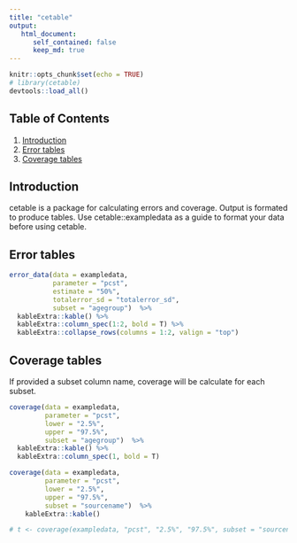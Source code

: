 ```yaml
---
title: "cetable"
output:
   html_document:
      self_contained: false
      keep_md: true
---
```


```r
knitr::opts_chunk$set(echo = TRUE)
# library(cetable)
devtools::load_all()
```


## Table of Contents
1. [Introduction](#intro)
2. [Error tables](#2)
3. [Coverage tables](#3)
  
## <a name="intro"></a>
## Introduction
cetable is a package for calculating errors and coverage. Output is formated to produce tables. Use cetable::exampledata as a guide to format your data before using cetable.

## <a name="2"></a>
## Error tables
```r
error_data(data = exampledata, 
           parameter = "pcst", 
           estimate = "50%", 
           totalerror_sd = "totalerror_sd",
           subset = "agegroup")  %>%
  kableExtra::kable() %>%
  kableExtra::column_spec(1:2, bold = T) %>%
  kableExtra::collapse_rows(columns = 1:2, valign = "top")
```

## <a name="3"></a>
## Coverage tables
If provided a subset column name, coverage will be calculate for each subset.
```r
coverage(data = exampledata, 
         parameter = "pcst", 
         lower = "2.5%", 
         upper = "97.5%", 
         subset = "agegroup")  %>%
  kableExtra::kable() %>%
  kableExtra::column_spec(1, bold = T)
```

```r
coverage(data = exampledata, 
         parameter = "pcst", 
         lower = "2.5%", 
         upper = "97.5%", 
         subset = "sourcename")  %>%
    kableExtra::kable()

# t <- coverage(exampledata, "pcst", "2.5%", "97.5%", subset = "sourcename")
```